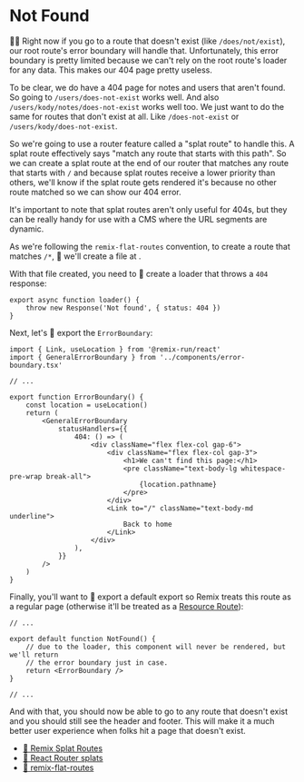 # Not Found

<EpicVideo url="https://www.epicweb.dev/workshops/full-stack-foundations/error-handling/handling-404-errors-in-react-router-with-splat-routes" />

👨‍💼 Right now if you go to a route that doesn't exist (like `/does/not/exist`),
our root route's error boundary will handle that. Unfortunately, this error
boundary is pretty limited because we can't rely on the root route's loader for
any data. This makes our 404 page pretty useless.

To be clear, we do have a 404 page for notes and users that aren't found. So
going to `/users/does-not-exist` works well. And also
`/users/kody/notes/does-not-exist` works well too. We just want to do the same
for routes that don't exist at all. Like `/does-not-exist` or
`/users/kody/does-not-exist`.

So we're going to use a router feature called a "splat route" to handle this.
A splat route effectively says "match any route that starts with this path". So
we can create a splat route at the end of our router that matches any route that
starts with `/` and because splat routes receive a lower priority than others,
we'll know if the splat route gets rendered it's because no other route matched
so we can show our 404 error.

<callout-info>
	It's important to note that splat routes aren't only useful for 404s, but they
	can be really handy for use with a CMS where the URL segments are dynamic.
</callout-info>

As we're following the `remix-flat-routes` convention, to create a route that
matches `/*`, 🐨 we'll create a file at <InlineFile file="app/routes/$.tsx" />.

With that file created, you need to 🐨 create a loader that throws a `404`
response:

```tsx
export async function loader() {
	throw new Response('Not found', { status: 404 })
}
```

Next, let's 🐨 export the `ErrorBoundary`:

```tsx
import { Link, useLocation } from '@remix-run/react'
import { GeneralErrorBoundary } from '../components/error-boundary.tsx'

// ...

export function ErrorBoundary() {
	const location = useLocation()
	return (
		<GeneralErrorBoundary
			statusHandlers={{
				404: () => (
					<div className="flex flex-col gap-6">
						<div className="flex flex-col gap-3">
							<h1>We can't find this page:</h1>
							<pre className="text-body-lg whitespace-pre-wrap break-all">
								{location.pathname}
							</pre>
						</div>
						<Link to="/" className="text-body-md underline">
							Back to home
						</Link>
					</div>
				),
			}}
		/>
	)
}
```

Finally, you'll want to 🐨 export a default export so Remix treats this route as
a regular page (otherwise it'll be treated as a
[Resource Route](https://remix.run/docs/en/main/guides/resource-routes)):

```tsx
// ...

export default function NotFound() {
	// due to the loader, this component will never be rendered, but we'll return
	// the error boundary just in case.
	return <ErrorBoundary />
}

// ...
```

And with that, you should now be able to go to any route that doesn't exist and
you should still see the header and footer. This will make it a much better user
experience when folks hit a page that doesn't exist.

- [📜 Remix Splat Routes](https://remix.run/docs/en/main/guides/routing#splats)
- [📜 React Router splats](https://reactrouter.com/en/main/route/route#splats)
- [📜 remix-flat-routes](https://github.com/kiliman/remix-flat-routes)
